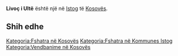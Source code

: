 {{Fshat në 
 | Emri                = Livoç i Ultë
 | EmriAlt                = 
 | NAME_SHORT_FORM=      
 | NAME_GENERIC=      
 | NAME_SORT_NAME_RO=      LIVOCIULTE
 | FULL_NAME_RO = Livoç i Ultë
 | FULL_NAME_ND_RO=Livoc i Ulte
 | SORT_NAME_RG=LIVOCIULTE
 | FULL_NAME_RG=Livoç i Ultë
 | FULL_NAME_ND_RG=Livoc i Ulte
 | SRP_NAME_SHORT_FORM=      
 | SRP_NAME_GENERIC=      
 | SRP_NAME_SORT_NAME_RO=      
 | SRP_FULL_NAME_RO = 
 | SRP_FULL_NAME_ND_RO=
 | SRP_SORT_NAME_RG=
 | SRP_FULL_NAME_RG=
 | SRP_FULL_NAME_ND_RG=
 | Emri (Rasa dhanore) = 
 | Figura              = 
 | Shteti              = Kosovo
 | Komuna              = Istog
 | Kodi postar         = 
 | Sipërfaqja          = 

 | Popullsia           = 

 | Regj. i popullsisë  = 
 | Dend. e popullsisë  = 
 | Faqja zyrtare       = 
 <!--- Koordinatat ----> 
 | Gjerësia            = 42.431111
 | Gjatësia            = 21.453056
 | Lartësia            = 
}}
'''Livoç i Ultë''' është një [[]] në [[Istog]] të [[Kosovës]].

<!-- == Gjeografia == -->
<!-- == Historia == -->
<!-- == Demografia == -->
== Shih edhe ==
{{Komuna Istog}}
{{Kosovo-Administrata-Cung}}

[[Kategoria:Fshatra në Kosovës]]
[[Kategoria:Fshatra në Kommunes Istog]]
[[Kategoria:Vendbanime në Kosovës]]